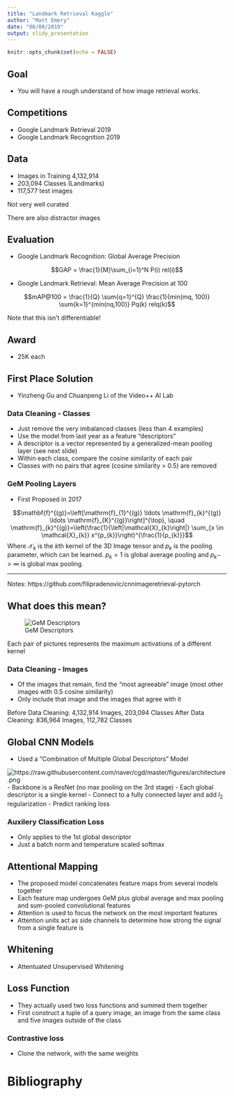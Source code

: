 ```yaml
---
title: "Landmark Retrieval Kaggle"
author: "Matt Emery"
date: "08/08/2019"
output: slidy_presentation
---
```


```r
knitr::opts_chunk$set(echo = FALSE)
```

## Goal

 - You will have a rough understand of how image retrieval works.

<!-- Add more here -->

## Competitions

 - Google Landmark Retrieval 2019
 - Google Landmark Recognition 2019
 
## Data

 - Images in Training 4,132,914
 - 203,094 Classes (Landmarks)
 - 117,577 test images
 
Not very well curated

There are also distractor images
<!-- Follow up on this. -->

## Evaluation

 - Google Landmark Recognition: Global Average Precision

$$GAP = \frac{1}{M}\sum_{i=1}^N P(i) rel(i)$$

 - Google Landmark Retrieval: Mean Average Precision at 100 

$$mAP@100 = \frac{1}{Q} \sum{q=1}^{Q} \frac{1}{min(mq, 100)} \sum{k=1}^{min(nq,100)} Pq(k) relq(k)$$

Note that this isn't differentiable!

## Award

 - 25K each

## First Place Solution

 - Yinzheng Gu and Chuanpeng Li of the Video++ AI Lab

### Data Cleaning - Classes

 - Just remove the very imbalanced classes (less than 4 examples)
 - Use the model from last year as a feature "descriptors"
 - A descriptor is a vector represented by a generalized-mean pooling layer (see next slide)
 - Within each class, compare the cosine similarity of each pair
 - Classes with no pairs that agree (cosine similarity > 0.5) are removed

### GeM Pooling Layers

 - First Proposed in 2017

$$\mathbf{f}^{(g)}=\left[\mathrm{f}_{1}^{(g)} \ldots \mathrm{f}_{k}^{(g)} \ldots \mathrm{f}_{K}^{(g)}\right]^{\top}, \quad \mathrm{f}_{k}^{(g)}=\left(\frac{1}{\left|\mathcal{X}_{k}\right|} \sum_{x \in \mathcal{X}_{k}} x^{p_{k}}\right)^{\frac{1}{p_{k}}}$$
 Where $\mathcal{X}_{k}$ is the $k$th kernel of the 3D Image tensor and $p_k$ is the pooling parameter, which can be learned. 
 $p_k = 1$ is global average pooling and $p_k -> \infty$ is global max pooling.
 
---
Notes: https://github.com/filipradenovic/cnnimageretrieval-pytorch

## What does this mean?

![GeM Descriptors](img/gem_descriptors.png)


<aside class="notes">
    Each pair of pictures represents the maximum activations of a different kernel
</aside>


### Data Cleaning - Images

 - Of the images that remain, find the "most agreeable" image (most other images with 0.5 cosine similarity)
 - Only include that image and the images that agree with it
 
 Before Data Cleaning: 4,132,914 Images, 203,094 Classes
 After Data Cleaning: 836,964 Images, 112,782 Classes

## Global CNN Models

 - Used a "Combination of Multiple Global Descriptors" Model

![https://raw.githubusercontent.com/naver/cgd/master/figures/architecture.png](img/architecture.png)
 - Backbone is a ResNet (no max pooling on the 3rd stage)
 - Each global descriptor is a single kernel
 - Connect to a fully connected layer and add $l_2$ regularization
 - Predict ranking loss
 
### Auxilery Classification Loss

 - Only applies to the 1st global descriptor
 - Just a batch norm and temperature scaled softmax <!-- Follow up on this -->

## Attentional Mapping

 - The proposed model concatenates feature maps from several models together
 - Each feature map undergoes GeM plus global average and max pooling and sum-pooled convolutional features <!-- Follow up on sum pooling -->
 - Attention is used to focus the network on the most important features
 - Attention units act as side channels to determine how strong the signal from a single feature is
 <!-- Will need a diagram here -->


## Whitening

 - Attentuated Unsupervised Whitening
 <!-- More -->
 
 
## Loss Function

 - They actually used two loss functions and summed them together
 - First construct a tuple of a query image, an image from the same class and five images outside of the class

### Contrastive loss

 - Clone the network, with the same weights

# Bibliography